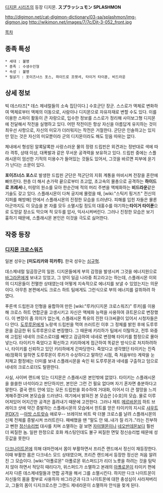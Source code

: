 [[디지몬 시리즈]]의 등장 디지몬.
'''スプラッシュモン''' '''SPLASHMON'''

http://digimon.net/cat-digimon-dictionary/03-sa/splashmon/img-digmon.jpg http://wikimon.net/images/7/7c/Djt-3-052_front.jpg

[[목차]]

== 종족 특성 ==
 * 세대 : 불명
 * 종족 : 수생수인형
 * 속성 : 불명
 * 필살기 : 포이즈너스 포스, 하이드로 프렛셔, 타이거 타이푼, 비드라운

== 상세 정보 ==
빅 데스타즈[* 데스 제네럴들의 소속 집단이다.] 수호군단 장군. 스스로가 액체로 변화하여 액체로부터 액체의 이동으로, 사람이나 디지몬으로 자유자재로 변할 수도 있다. 이를 이용한 스파이 활동이 큰 자랑으로, 입수한 정보를 스스로가 정리해 사이보그형 디지몬에 전달해서 작전을 실행하고 있다. 어떤 작전이든 항상 자신을 아름답게 유지하는 것이 최우선 사항으로, 자신의 미모가 더러워지는 작전은 거절한다. 군단은 인솔하고는 있지만 믿는 것은 자신의 미모뿐이라 군의 디지몬이라도 해도 믿음 따위는 없다.

체내에서 형성된 알록달록한 사랑스러운 물의 정령 드립핀은 외견과는 정반대로 색에 따라 격투, 상태 이상, 대폭발과 같은 무서운 공격력을 보유하고 있다. 드립핀 중에는 스플래시몬이 엄선한 기적의 미용수가 들어있는 것들도 있어서, 그것을 바르면 피부에 윤기가 난다는 소문이 있다.

'''포이즈너스 포스'''로 발생한 드립핀 군단은 적군단의 지휘 계통을 마비시켜 전장을 혼란에 빠뜨린다. 한층 더 해서 손가락 끝으로부터 초고압, 초고속의 물총으로 공격하는 '''하이드로 프레셔'''나, 미량의 원소를 모아 한순간에 적의 머리 주변을 액체화하는 '''비드라운'''같은 기술도 갖고 있다. 스플래시몬이 다쳐 궁지에 몰렸을 때, [wiki:"스틱키 핑거즈" 전신의 지퍼를 해방해] 안에서 스플래시몬의 진정한 모습을 드러낸다. 피해를 입힌 자들은 물론 아군까지도 이 모습을 본 자를 모두 소멸시킬 정도의 대홍수를 야기하는''' 타이거 타이푼'''으로 도망갈 장소도 막으며 적 모두를 압사, 익사시켜버린다. 그러나 진정한 모습은 보기 흉하기 때문에, 스플래시몬 본인은 이것을 극도로 싫어한다.

== 작중 등장 ==
=== [[디지몬 크로스워즈]] ===
일본 성우는 '''[미도리카와 히카루]'''. 한국 성우는 [[심규혁]].

데스제네럴 일곱장군의 일원. 디지몬들에게 부의 감정을 발생시켜 그것을 에너지원으로 [[바그라몬]]에게 보내고 있었고, 그 양이 일곱 나라중 최고라고는 하는데, 스플래시몬 이외의 디지몬들이 전멸한 상태였는데 어떻게 지속적으로 에너지를 보낼 수 있었는지는 의문이다. 아무튼 본편에서도 크로스 하트 팀에게도 그런식으로 부의 에너지를 갈취하려 하였다.

푸른색 드립핀과 인형을 융합하여 만든 [wiki:"루카(디지몬 크로스워즈)" 루카]를 이용해 크로스 하트 연합군을 고생시키고 자신은 액체화 능력을 사용하여 큐트몬으로 변장했다. 이 변장이 좀 의미가 없는게, 스플래시몬 특유의 진한 다크써클이 있어서 시청자들은 다 안다. [[도루루몬]]에게 노랑색 드립핀을 먹여 쓰러트린 이후 그 정체를 밝힌 후에 도루루몬을 감금한 뒤 도루루몬으로 변장했다. 그 때문에 키리하가 팀에서 이탈하고, 전투 와중에 고립된 네네의 크로스로더를 빼앗고 감금하여 네네로 변장해 타이키를 함정으로 몰아 넣는다. 타이키가 죽었다고 확신하고 키리하에게 접근하여 똑같은 방식으로 처치하려하나, 타이키를 신뢰하고 있던 키리하에게 간파당한다. 죽었다고 생각했던 타이키는 진즉에(정확히 말하면 도루루몬이 루카가 수상하다고 말하던 시점, 즉 처음부터) 계략을 눈치채고 함정에는 더미를 보내 스플래시몬을 속인 뒤 도루루몬과 네네를 구출하고 덤으로 네네의 크로스로더도 탈환한다.

사실, 사이버 랜드에 있는 디지몬은 스플래시몬 본인밖에 없었다. 타이키는 스플래시몬을 쓸쓸한 녀석이라고 판단하지만, 본인은 그런 건 필요 없다며 자기 혼자면 충분하다고 말한다. 결국 랜드 안에 있는 모든 드립핀을 회수하여 거대화, 이어서 더 큰 절망을 느끼게해주겠다며 본모습을 드러낸다. 여기에서 밝혀진 본 모습은 [수호]의 모습.  물로 이루어져있어 어지간한 공격은 흘려내기 때문에 고전한다. 그러나 제트 [[메르바몬]]의 하트 브레이크 샷에 약간 증발하는 스플래시몬의 모습에서 힌트를 얻은 타이키의 지시로 [[샤우트몬DX]]가 --[[아방 스트랏슈]] 애로우-- 브레이브 비트 락 더블 크로스를 날려 스플래시몬의 신체 전체를 증발시켜 쓰러트린다. 패배했을 땐  "말도 안 돼..내가 질 리가.."라는 진부하고 뻔한 [[정신승리법]] 대사를 치며 소멸하는 걸 보면 [[자미엘몬]]이나 [[네오반데몬]]보다 훨씬 더 찌질한 놈. 일판 한정으로 호화 캐스팅인데도 불구 찌질한 면및 정신승리법 때문에 성웃값을 못한다

[[다크나이트몬]]에 의해 대마전에서 몸이 부활하면서 프리즌 랜드에서 정신이 재등장한다. 이때 부활한 몸은 다크네스 모드 상태였으며, 프리즌 랜드에서 등장한 정신은 처음 알려진 그 모습이다. [wiki:"아폴로몬" 아폴로몬 위스퍼드]가 리더 노릇을 하려는 것을 탐탁치 않아 하면서 적당히 때리다가, 위스퍼드가 소멸하고 본래의 [[아폴로몬]]이 타이키 편에 서자 다른 데스제네럴들과 연합 공격을 해서 그를 소멸시킨다. 하지만 다크 나이트몬이 자신들의 몸을 함부로 사용하자 바그라군과 다크 나이트몬에 대한 충성심이 사라져버리고, 그들의 몸이 디지크로스한 그랜드 제네라몬이 소멸하자 안식을 찾게 된다.
